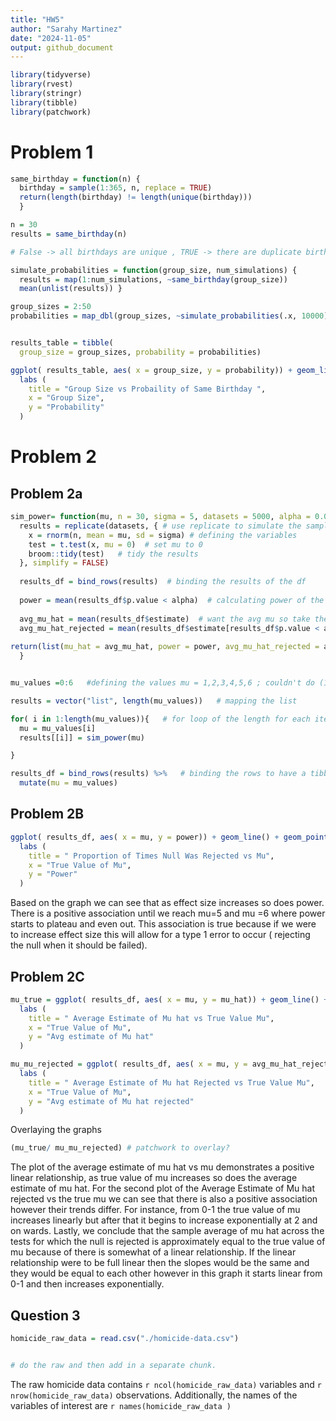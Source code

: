 ```yaml
---
title: "HW5"
author: "Sarahy Martinez"
date: "2024-11-05"
output: github_document
---
```


```r
library(tidyverse)
library(rvest)
library(stringr)
library(tibble)
library(patchwork)
```


# Problem 1 

```r

same_birthday = function(n) { 
  birthday = sample(1:365, n, replace = TRUE)
  return(length(birthday) != length(unique(birthday))) 
  }

n = 30 
results = same_birthday(n) 

# False -> all birthdays are unique , TRUE -> there are duplicate birthdays 

```

```r

simulate_probabilities = function(group_size, num_simulations) {
  results = map(1:num_simulations, ~same_birthday(group_size))
  mean(unlist(results)) }

group_sizes = 2:50 
probabilities = map_dbl(group_sizes, ~simulate_probabilities(.x, 10000))


results_table = tibble(
  group_size = group_sizes, probability = probabilities)

```

```r

ggplot( results_table, aes( x = group_size, y = probability)) + geom_line() + geom_point()+
  labs (
    title = "Group Size vs Probaility of Same Birthday ",
    x = "Group Size",
    y = "Probability"
  )

```


# Problem 2

## Problem 2a
```r

sim_power= function(mu, n = 30, sigma = 5, datasets = 5000, alpha = 0.05) {  #defining the results
  results = replicate(datasets, { # use replicate to simulate the sampling of 5000 times
    x = rnorm(n, mean = mu, sd = sigma) # defining the variables 
    test = t.test(x, mu = 0)  # set mu to 0 
    broom::tidy(test)   # tidy the results 
  }, simplify = FALSE) 
  
  results_df = bind_rows(results)  # binding the results of the df
  
  power = mean(results_df$p.value < alpha)  # calculating power of the p-value 
  
  avg_mu_hat = mean(results_df$estimate)  # want the avg mu so take the mean across the estimates
  avg_mu_hat_rejected = mean(results_df$estimate[results_df$p.value < alpha])  # want the p value rejected of less than 0.05 and take the mean of that 
  
return(list(mu_hat = avg_mu_hat, power = power, avg_mu_hat_rejected = avg_mu_hat_rejected))  #mapping results above results to this 
  }


mu_values =0:6   #defining the values mu = 1,2,3,4,5,6 ; couldn't do (1,2,3,4,5,6) so did 0:6

results = vector("list", length(mu_values))   # mapping the list 

for( i in 1:length(mu_values)){   # for loop of the length for each iteration length  of the mu value 
  mu = mu_values[i]
  results[[i]] = sim_power(mu)

}

results_df = bind_rows(results) %>%   # binding the rows to have a tibble and then mutating mu to mu values 
  mutate(mu = mu_values)


```


## Problem 2B
```r

ggplot( results_df, aes( x = mu, y = power)) + geom_line() + geom_point()+
  labs (
    title = " Proportion of Times Null Was Rejected vs Mu",
    x = "True Value of Mu",
    y = "Power"
  )

```
Based  on the graph we can see that as effect size increases so does power. There is a positive association until we reach mu=5 and mu =6 where power starts to plateau and even out. This association is true because if we were to increase effect size this will allow for a type 1 error to occur ( rejecting the null when it should be failed).

## Problem 2C

```r
mu_true = ggplot( results_df, aes( x = mu, y = mu_hat)) + geom_line() + geom_point()+
  labs (
    title = " Average Estimate of Mu hat vs True Value Mu",
    x = "True Value of Mu",
    y = "Avg estimate of Mu hat"
  )

```


```r

mu_mu_rejected = ggplot( results_df, aes( x = mu, y = avg_mu_hat_rejected)) + geom_line() + geom_point()+
  labs (
    title = " Average Estimate of Mu hat Rejected vs True Value Mu",
    x = "True Value of Mu",
    y = "Avg estimate of Mu hat rejected"
  )


```

Overlaying the graphs

```r
(mu_true/ mu_mu_rejected) # patchwork to overlay?

```
The plot of the average estimate of mu hat vs mu demonstrates a positive linear relationship, as true value of mu increases so does the average estimate of mu hat. For the second plot of the Average Estimate of Mu hat rejected vs the true mu we can see that there is also a positive association however their trends differ. For instance, from 0-1 the true value of mu increases linearly but after that it begins to increase exponentially at 2 and on wards. Lastly, we conclude that the sample average of mu hat across the tests for which the null is rejected is approximately equal to the true value of mu because of there is somewhat of a linear relationship. If the linear relationship were to be full linear then the slopes would be the same and they would be equal to each other however in this graph it starts linear from 0-1 and then increases exponentially.

## Question 3 

```r

homicide_raw_data = read.csv("./homicide-data.csv")


# do the raw and then add in a separate chunk.

```

The raw homicide data contains `r ncol(homicide_raw_data)` variables and `r nrow(homicide_raw_data)` observations. Additionally, the names of the variables of interest are `r names(homicide_raw_data )` 









